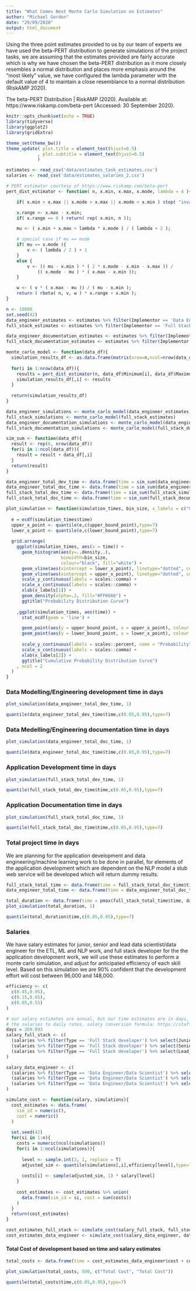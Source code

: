 ```yaml
---
title: "What Comes Next Monte Carlo Simulation on Estimates"
author: "Michael Gordon"
date: "29/09/2020"
output: html_document
---
```


Using the three point estimates provided to us by our team of experts we have used the beta-PERT distribution to generate simulations of the project tasks, we are assuming that the estimates provided are fairly accurate which is why we have chosen the beta-PERT distribution as it more closely resembles a normal distribution and places more emphasis around the “most likely” value, we have configured the lambda parameter with the default value of 4 to maintain a close resemblance to a normal distribution (RiskAMP 2020).

The beta-PERT Distribution | RiskAMP (2020). Available at: https://www.riskamp.com/beta-pert (Accessed: 30 September 2020).

```r
knitr::opts_chunk$set(echo = TRUE)
library(tidyverse)
library(ggplot2)
library(gridExtra)

theme_set(theme_bw())
theme_update( plot.title = element_text(hjust=0.5)
            , plot.subtitle = element_text(hjust=0.5)
            )

estimates <- read_csv('data/estimates_task_estimates.csv')
salaries <- read_csv('data/estimates_salaries_2.csv')

# PERT estimator courtesy of https://www.riskamp.com/beta-pert
pert_dist_estimator <- function( n, x.min, x.max, x.mode, lambda = 4 ){

    if( x.min > x.max || x.mode > x.max || x.mode < x.min ) stop( "invalid parameters" );

    x.range <- x.max - x.min;
    if( x.range == 0 ) return( rep( x.min, n ));

    mu <- ( x.min + x.max + lambda * x.mode ) / ( lambda + 2 );

    # special case if mu == mode
    if( mu == x.mode ){
        v <- ( lambda / 2 ) + 1
    }
    else {
        v <- (( mu - x.min ) * ( 2 * x.mode - x.min - x.max )) /
            (( x.mode - mu ) * ( x.max - x.min ));
    }

    w <- ( v * ( x.max - mu )) / ( mu - x.min );
    return ( rbeta( n, v, w ) * x.range + x.min );
}
```


```r
n <- 10000
set.seed(42)
data_engineer_estimates <- estimates %>% filter(Implementor == 'Data Engineer/Data Scientist' & Type != 'Documentation')
full_stack_estimates <- estimates %>% filter(Implementor == 'Full Stack developer' & Type != 'Documentation')

data_engineer_documentation_estimates <- estimates %>% filter(Implementor == 'Data Engineer/Data Scientist' & Type == 'Documentation')
full_stack_documentation_estimates <- estimates %>% filter(Implementor == 'Full Stack developer' & Type == 'Documentation')

monte_carlo_model <- function(data_df){
  simulation_results_df <- as.data.frame(matrix(nrow=n,ncol=nrow(data_df)))
  
  for(i in 1:nrow(data_df)){
    results = pert_dist_estimator(n, data_df$Minimum[i], data_df$Maximum[i], data_df$MostLikely[i])
    simulation_results_df[,i] <- results
  }
  
  return(simulation_results_df)
}

data_engineer_simulations <- monte_carlo_model(data_engineer_estimates)
full_stack_simulations <- monte_carlo_model(full_stack_estimates)
data_engineer_documentation_simulations <- monte_carlo_model(data_engineer_documentation_estimates)
full_stack_documentation_simulations <- monte_carlo_model(full_stack_documentation_estimates)

sim_sum <- function(data_df){
  result <- rep(0, nrow(data_df))
  for(i in 1:ncol(data_df)){
    result = result + data_df[,i]
  }
  return(result)
}

data_engineer_total_dev_time <- data.frame(time = sim_sum(data_engineer_simulations))
data_engineer_total_doc_time <- data.frame(time = sim_sum(data_engineer_documentation_simulations))
full_stack_total_dev_time <- data.frame(time = sim_sum(full_stack_simulations))
full_stack_total_doc_time <- data.frame(time = sim_sum(full_stack_documentation_simulations))
```

```r
plot_simulation <- function(simulation_times, bin_size, x_labels = c("Completed on day", "Completed by day"), lower_bound_point = .05, upper_bound_point = .95){
  
  e = ecdf(simulation_times$time)
  upper_x_point <- quantile(e,c(upper_bound_point),type=7)
  lower_x_point <- quantile(e,c(lower_bound_point),type=7)
  
  grid.arrange(
    ggplot(simulation_times, aes(x = time)) + 
      geom_histogram(aes(y=..density..),      
                     binwidth=bin_size,
                     colour="black", fill="white") +
      geom_vline(aes(xintercept = lower_x_point), linetype="dotted", color = "red") +
      geom_vline(aes(xintercept = upper_x_point), linetype="dotted", color = "red") +
      scale_y_continuous(labels = scales::comma) +
      scale_x_continuous(labels = scales::comma) +
      xlab(x_labels[1]) +
      geom_density(alpha=.2, fill="#FF6666") +
      ggtitle("Probability Distribution Curve")
    
    ,ggplot(simulation_times, aes(time)) +
      stat_ecdf(geom = 'line') +

      geom_point(aes(y = upper_bound_point, x = upper_x_point), colour = 'red') +
      geom_point(aes(y = lower_bound_point, x = lower_x_point), colour = 'red') +
      
      scale_y_continuous(labels = scales::percent, name = "Probability") +
      scale_x_continuous(labels = scales::comma) +
      xlab(x_labels[2]) +
      ggtitle("Cumulative Probability Distribution Curve")
    , ncol = 2
  )
}
```

### Data Modelling/Engineering development time in days

```r
plot_simulation(data_engineer_total_dev_time, 1)
```

```r
quantile(data_engineer_total_dev_time$time,c(0.05,0.95),type=7)
```

### Data Medelling/Engineering documentation time in days

```r
plot_simulation(data_engineer_total_doc_time, 1)
```

```r
quantile(data_engineer_total_doc_time$time,c(0.05,0.95),type=7)
```

### Application Development time in days

```r
plot_simulation(full_stack_total_dev_time, 1)
```

```r
quantile(full_stack_total_dev_time$time,c(0.05,0.95),type=7)
```

### Application Documentation time in days

```r
plot_simulation(full_stack_total_doc_time, 1)
```

```r
quantile(full_stack_total_doc_time$time,c(0.05,0.95),type=7)
```

### Total project time in days

We are planning for the application development and data engineering/machine learning work to be done in parallel, for elements of the application development which are dependent on the NLP model a stub web service will be developed which will return dummy results.

```r
full_stack_total_time <- data.frame(time = full_stack_total_doc_time$time + full_stack_total_dev_time$time)
data_engineer_total_time <- data.frame(time = data_engineer_total_doc_time$time + data_engineer_total_dev_time$time)

total_duration <- data.frame(time = pmax(full_stack_total_time$time, data_engineer_total_time$time))
plot_simulation(total_duration, 1)
```

```r
quantile(total_duration$time,c(0.05,0.95),type=7)
```

### Salaries 

We have salary estimates for junior, senior and lead data scientist/data engineer for the ETL, ML and NLP work, and full stack developer for the the application development work, we will use these estimates to perform a monte carlo simulation, and adjust for anticipated efficiency of each skill level. Based on this simulation we are 90% confident that the development effort will cost between 96,000 and 148,000.

```r

efficiency <- c(
  c(0.45,0.95),
  c(0.15,0.65),
  c(0.05,0.55)
)

# our salary estimates are annual, but our time estimates are in days, so we need to convert
# the salaries to daily rates, salary conversion formula: https://staff.uow.edu.au/personnel/salary/UOW020681.html
days = 260.893
salary_full_stack <- c(
  (salaries %>% filter(Type == 'Full Stack developer') %>% select(Junior_Gross_Salary))[[1]] / days,
  (salaries %>% filter(Type == 'Full Stack developer') %>% select(Senior_Gross_Salary))[[1]] / days,
  (salaries %>% filter(Type == 'Full Stack developer') %>% select(Lead_Gross_Salary))[[1]] / days
)

salary_data_engineer <- c(
  (salaries %>% filter(Type == 'Data Engineer/Data Scientist') %>% select(Junior_Gross_Salary))[[1]] / days,
  (salaries %>% filter(Type == 'Data Engineer/Data Scientist') %>% select(Senior_Gross_Salary))[[1]] / days,
  (salaries %>% filter(Type == 'Data Engineer/Data Scientist') %>% select(Lead_Gross_Salary))[[1]] / days
)

simulate_cost <- function(salary, simulations){
  cost_estimates <- data.frame(
    sim_id = numeric(),
    cost = numeric()
  )
  
  set.seed(42)
  for(si in 1:n){
    costs = numeric(ncol(simulations))
    for(i in 1:ncol(simulations)){
      
      level <- sample.int(3, 1, replace = T)
      adjusted_sim <- quantile(simulations[,i],efficiency[level],type=7)
      
      costs[i] <- sample(adjusted_sim, 1) * salary[level]
    }
    
    cost_estimates <- cost_estimates %>% union(
      data.frame(sim_id = si, cost = sum(costs))
    )
  }
  return(cost_estimates)
}

cost_estimates_full_stack <- simulate_cost(salary_full_stack, full_stack_simulations)
cost_estimates_data_engineer <- simulate_cost(salary_data_engineer, data_engineer_simulations)
```

#### Total Cost of development based on time and salary estimates

```r

total_costs <- data.frame(time = cost_estimates_data_engineer$cost + cost_estimates_full_stack$cost)

plot_simulation(total_costs, 500, c("Total Cost", "Total Cost"))
```

```r
quantile(total_costs$time,c(0.05,0.95),type=7)
```
